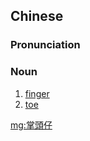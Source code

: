 {{also|掌头仔}}
==Chinese==
{{zh-forms|s=掌头仔|alt=指頭仔}}

===Pronunciation===
{{zh-pron
|mn=qz,xm,lk,sx:chńg-thâu-仔/zz,tp,yl,tn,kh,hc,tc:chéng-thâu-仔/km:chńg-thâu--仔/mg:chín-thâu--仔
|cat=n
}}

===Noun===
{{zh-noun}} {{tcx|Min Nan|lang=zh}}

# [[finger]]
# [[toe]]

[[mg:掌頭仔]]